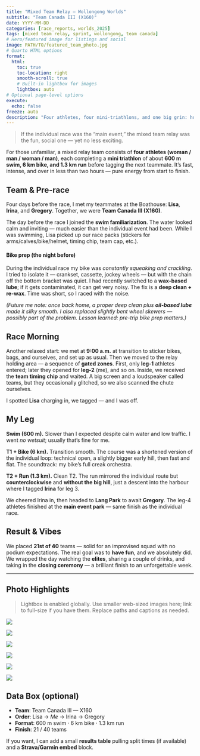 ```yaml
---
title: "Mixed Team Relay — Wollongong Worlds"
subtitle: "Team Canada III (X160)"
date: YYYY-MM-DD
categories: [race_reports, worlds_2025]
tags: [mixed team relay, sprint, wollongong, team canada]
# Hero/featured image for listings and social
image: PATH/TO/featured_team_photo.jpg
# Quarto HTML options
format:
  html:
    toc: true
    toc-location: right
    smooth-scroll: true
    # Built-in lightbox for images
    lightbox: auto
# Optional page-level options
execute:
  echo: false
freeze: auto
description: "Four athletes, four mini-triathlons, and one big grin: how our improvised Team Canada III (X160) raced the Mixed Team Relay at the Wollongong World Championships."
---
```


> If the individual race was the “main event,” the mixed team relay was the fun, social one — yet no less exciting.

For those unfamiliar, a mixed relay team consists of **four athletes (woman / man / woman / man)**, each completing a **mini triathlon** of about **600 m swim, 6 km bike, and 1.3 km run** before tagging the next teammate. It’s fast, intense, and over in less than two hours — pure energy from start to finish.

## Team & Pre-race

Four days before the race, I met my teammates at the Boathouse: **Lisa**, **Irina**, and **Gregory**. Together, we were **Team Canada III (X160)**.

The day before the race I joined the **swim familiarization**. The water looked calm and inviting — much easier than the individual event had been. While I was swimming, Lisa picked up our race packs (stickers for arms/calves/bike/helmet, timing chip, team cap, etc.).

::: callout-note
#### Bike prep (the night before)
During the individual race my bike was *constantly squeaking and crackling*. I tried to isolate it — crankset, cassette, jockey wheels — but with the chain off the bottom bracket was quiet. I had recently switched to a **wax-based lube**; if it gets contaminated, it can get very noisy. The fix is a **deep clean + re-wax**. Time was short, so I raced with the noise.
:::

*(Future me note: once back home, a proper deep clean plus **oil-based lube** made it silky smooth. I also replaced slightly bent wheel skewers — possibly part of the problem. Lesson learned: pre-trip bike prep matters.)*

## Race Morning

Another relaxed start: we met at **9:00 a.m.** at transition to sticker bikes, bags, and ourselves, and set up as usual. Then we moved to the relay holding area — a sequence of **gated zones**. First, only **leg-1** athletes entered; later they opened for **leg-2** (me), and so on. Inside, we received the **team timing chip** and waited. A big screen and a loudspeaker called teams, but they occasionally glitched, so we also scanned the chute ourselves.

I spotted **Lisa** charging in, we tagged — and I was off.

## My Leg

**Swim (600 m).** Slower than I expected despite calm water and low traffic. I went *no wetsuit*; usually that’s fine for me.

**T1 + Bike (6 km).** Transition smooth. The course was a shortened version of the individual loop: technical open, a slightly bigger early hill, then fast and flat. The soundtrack: my bike’s full creak orchestra.

**T2 + Run (1.3 km).** Clean T2. The run mirrored the individual route but **counterclockwise** and **without the big hill**, just a descent into the harbour where I tagged **Irina** for leg 3.

We cheered Irina in, then headed to **Lang Park** to await **Gregory**. The leg-4 athletes finished at the **main event park** — same finish as the individual race.

## Result & Vibes

We placed **21st of 40** teams — solid for an improvised squad with no podium expectations. The real goal was to **have fun**, and we absolutely did. We wrapped the day watching the **elites**, sharing a couple of drinks, and taking in the **closing ceremony** — a brilliant finish to an unforgettable week.

---

## Photo Highlights

> Lightbox is enabled globally. Use smaller web-sized images here; link to full-size if you have them. Replace paths and captions as needed.

::: {layout-ncol=3}
[![](PATH/TO/thumb_team_boathouse.jpg){fig-alt="Team at the Boathouse"}](PATH/TO/full_team_boathouse.jpg "Team Canada III (X160) at the Boathouse")

[![](PATH/TO/thumb_swim_familiarization.jpg){fig-alt="Swim familiarization"}](PATH/TO/full_swim_familiarization.jpg "Swim familiarization — calm water and clear lines")

[![](PATH/TO/thumb_transition_stickers.jpg){fig-alt="Transition stickers"}](PATH/TO/full_transition_stickers.jpg "9 a.m. transition: stickers on bikes, bags, and bodies")

[![](PATH/TO/thumb_relay_gates.jpg){fig-alt="Relay gates"}](PATH/TO/full_relay_gates.jpg "Relay holding area — gated flow by leg order")

[![](PATH/TO/thumb_tag_irina.jpg){fig-alt="Tag to Irina"}](PATH/TO/full_tag_irina.jpg "Tagging Irina at the harbour for leg 3")

[![](PATH/TO/thumb_lang_park_finish.jpg){fig-alt="Lang Park"}](PATH/TO/full_lang_park_finish.jpg "Waiting at Lang Park for Gregory’s finish")
:::

## Data Box (optional)

- **Team**: Team Canada III — X160  
- **Order**: Lisa → *Me* → Irina → Gregory  
- **Format**: 600 m swim · 6 km bike · 1.3 km run  
- **Finish**: 21 / 40 teams

::: callout-tip
If you want, I can add a small **results table** pulling split times (if available) and a **Strava/Garmin embed** block.
:::
